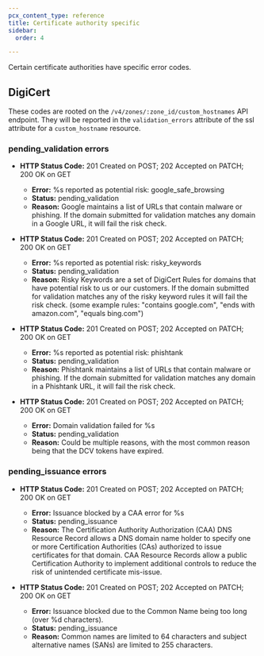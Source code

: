 ```yaml
---
pcx_content_type: reference
title: Certificate authority specific
sidebar:
  order: 4

---
```


Certain certificate authorities have specific error codes.

## DigiCert

These codes are rooted on the `/v4/zones/:zone_id/custom_hostnames` API endpoint. They will be reported in the `validation_errors` attribute of the ssl attribute for a `custom_hostname` resource.

### pending\_validation errors

* **HTTP Status Code:** 201 Created on POST; 202 Accepted on PATCH; 200 OK on GET
  * **Error:** %s reported as potential risk: google\_safe\_browsing
  * **Status:** pending\_validation
  * **Reason:** Google maintains a list of URLs that contain malware or phishing. If the domain submitted for validation matches any domain in a Google URL, it will fail the risk check.

* **HTTP Status Code:** 201 Created on POST; 202 Accepted on PATCH; 200 OK on GET
  * **Error:** %s reported as potential risk: risky\_keywords
  * **Status:** pending\_validation
  * **Reason:** Risky Keywords are a set of DigiCert Rules for domains that have potential risk to us or our customers. If the domain submitted for validation matches any of the risky keyword rules it will fail the risk check. (some example rules: "contains google.com", "ends with amazon.com", "equals bing.com")

* **HTTP Status Code:** 201 Created on POST; 202 Accepted on PATCH; 200 OK on GET
  * **Error:** %s reported as potential risk: phishtank
  * **Status:** pending\_validation
  * **Reason:** Phishtank maintains a list of URLs that contain malware or phishing. If the domain submitted for validation matches any domain in a Phishtank URL, it will fail the risk check.

* **HTTP Status Code:** 201 Created on POST; 202 Accepted on PATCH; 200 OK on GET
  * **Error:** Domain validation failed for %s
  * **Status:** pending\_validation
  * **Reason:** Could be multiple reasons, with the most common reason being that the DCV tokens have expired.

### pending\_issuance errors

* **HTTP Status Code:** 201 Created on POST; 202 Accepted on PATCH; 200 OK on GET
  * **Error:** Issuance blocked by a CAA error for %s
  * **Status:** pending\_issuance
  * **Reason:** The Certification Authority Authorization (CAA) DNS Resource Record allows a DNS domain name holder to specify one or more Certification Authorities (CAs) authorized to issue certificates for that domain. CAA Resource Records allow a public Certification Authority to implement additional controls to reduce the risk of unintended certificate mis-issue.

* **HTTP Status Code:** 201 Created on POST; 202 Accepted on PATCH; 200 OK on GET
  * **Error:** Issuance blocked due to the Common Name being too long (over %d characters).
  * **Status:** pending\_issuance
  * **Reason:** Common names are limited to 64 characters and subject alternative names (SANs) are limited to 255 characters.
